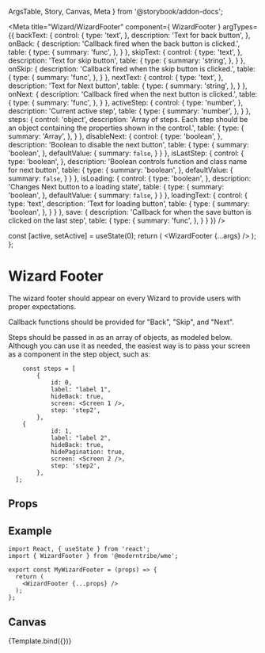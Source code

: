   ArgsTable,
  Story,
  Canvas,
  Meta
} from '@storybook/addon-docs';

<Meta
  title="Wizard/WizardFooter"
  component={ WizardFooter }
  argTypes={{
    backText: {
      control: {
        type: 'text',
      },
      description: 'Text for back button',
    },
    onBack: {
      description: 'Callback fired when the back button is clicked.',
      table: {
        type: {
          summary: 'func',
        },
      }
    },
    skipText: {
      control: {
        type: 'text',
      },
      description: 'Text for skip button',
      table: {
        type: {
          summary: 'string',
        },
      }
    },
    onSkip: {
      description: 'Callback fired when the skip button is clicked.',
      table: {
        type: {
          summary: 'func',
        },
      }
    },
    nextText: {
      control: {
        type: 'text',
      },
      description: 'Text for Next button',
      table: {
        type: {
          summary: 'string',
        },
      }
    },
    onNext: {
      description: 'Callback fired when the next button is clicked.',
      table: {
        type: {
          summary: 'func',
        },
      }
    },
    activeStep: {
      control: {
        type: 'number',
      },
      description: 'Current active step',
      table: {
        type: {
          summary: 'number',
        },
      }
    },
    steps: {
      control: 'object',
      description: 'Array of steps. Each step should be an object containing the properties shown in the control.',
      table: {
        type: {
          summary: 'Array',
        },
      }
    },
    disableNext: {
      control: {
        type: 'boolean',
      },
      description: 'Boolean to disable the next button',
      table: {
        type: {
          summary: 'boolean',
        },
        defaultValue: {
          summary: `false`,
        }
      }
    },
    isLastStep: {
      control: {
        type: 'boolean',
      },
      description: 'Boolean controls function and class name for next button',
      table: {
        type: {
          summary: 'boolean',
        },
        defaultValue: {
          summary: `false`,
        }
      }
    },
    isLoading: {
      control: {
        type: 'boolean',
      },
      description: 'Changes Next button to a loading state',
      table: {
        type: {
          summary: 'boolean',
        },
        defaultValue: {
          summary: `false`,
        }
      }
    },
    loadingText: {
      control: {
        type: 'text',
        description: 'Text for loading button',
        table: {
        type: {
          summary: 'boolean',
        },
      }
      }
    },
    save: {
      description: 'Callback for when the save button is clicked on the last step',
      table: {
        type: {
          summary: 'func',
        },
      }
    }
  }}
/>

  const [active, setActive] = useState(0);
  return (
    <WizardFooter {...args} />
  );
};

# Wizard Footer
The wizard footer should appear on every Wizard to provide users with proper expectations.

Callback functions should be provided for "Back", "Skip", and "Next".

Steps should be passed in as an array of objects, as modeled below. Although you can use it as needed, the
easiest way is to pass your screen as a component in the step object, such as:

```
	const steps = [
		{
			id: 0,
			label: "label 1",
			hideBack: true,
			screen: <Screen 1 />,
			step: 'step2',
		},
    {
			id: 1,
			label: "label 2",
			hideBack: true,
			hidePagination: true,
			screen: <Screen 2 />,
			step: 'step2',
		},
  ];
```

## Props
<ArgsTable story="." />

## Example
```
import React, { useState } from 'react';
import { WizardFooter } from '@moderntribe/wme';

export const MyWizardFooter = (props) => {
  return (
    <WizardFooter {...props} />
  );
};
```

## Canvas
<Canvas>
  <Story
    name="Default"
    args={{
      backText: 'Back',
      nextText: 'Next',
      skipText: 'Skip',
      activeStep: 0,
      steps: [
        {
          id: 0,
          heading: "Choose a template",
          label: "Choose a template",
          step: "template",
          text: "Our set up wizard will help you get the most out of your store.",
	      },
        {
          id: 1,
          heading: "Choose a font",
          hideBack: true,
          hideSkip: true,
          label: "Fonts",
          step: "fonts",
          text: "Lets pick a starting font, you can always change it later and pick from more options.",
        },
        {
          id: 2,
          heading: "Pick some colors",
          label: "Colors",
          step: "colors",
          text: "Let's get you some starting colors. You can always update, expand, and change these later.",
        },
      ],
      loadingText: 'Saving',
    }}
  >
  {Template.bind({})}
  </Story>
</Canvas>
